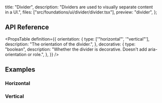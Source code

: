  title: "Divider",
  description: "Dividers are used to visually separate content in a UI.",
  files: ["src/foundations/ui/divider/divider.tsx"],
  preview: "divider",
};

## API Reference

<PropsTable
  definition={{
    orientation: {
      type: ['"horizontal"', '"vertical"'],
      description: "The orientation of the divider.",
    },
    decorative: {
      type: "boolean",
      description:
        "Whether the divider is decorative. Doesn't add aria-orientation or role.",
    },
  }}
/>

## Examples

### Horizontal

<Preview slug="divider" />

### Vertical

<Preview slug="divider-vertical" />

